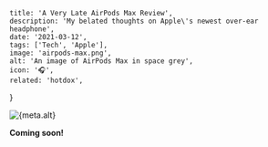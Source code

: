 
    title: 'A Very Late AirPods Max Review',
    description: 'My belated thoughts on Apple\'s newest over-ear headphone',
    date: '2021-03-12',
    tags: ['Tech', 'Apple'],
    image: 'airpods-max.png',
    alt: 'An image of AirPods Max in space grey',
    icon: '🎧',
    related: 'hotdox',
}


<div className="flex justify-center">
    <Image
        width={512}
        height={512}
        src={banner}
        alt={meta.alt}
        placeholder="blur"
        priority
    />
</div>

**Coming soon!**
